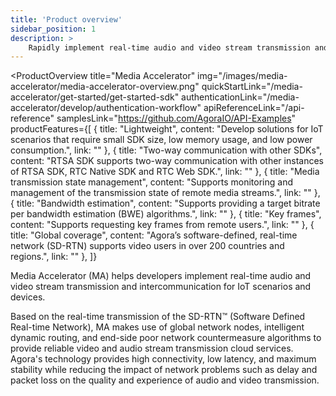 ```yaml
---
title: 'Product overview'
sidebar_position: 1
description: >
    Rapidly implement real-time audio and video stream transmission and intercommunication for IoT scenarios and devices.
---
```


<ProductOverview
  title="Media Accelerator"
  img="/images/media-accelerator/media-accelerator-overview.png"
  quickStartLink="/media-accelerator/get-started/get-started-sdk"
  authenticationLink="/media-accelerator/develop/authentication-workflow"
  apiReferenceLink="/api-reference"
  samplesLink="https://github.com/AgoraIO/API-Examples"
  productFeatures={[
    {
      title: "Lightweight",
      content: "Develop solutions for IoT scenarios that require small SDK size, low memory usage, and low power consumption.",
      link: ""
    },
    {
      title: "Two-way communication with other SDKs",
      content: "RTSA SDK supports two-way communication with other instances of RTSA SDK, RTC Native SDK and RTC Web SDK.",
      link: ""
    },
    {
      title: "Media transmission state management",
      content: "Supports monitoring and management of the transmission state of remote media streams.",
      link: ""
    },
    {
      title: "Bandwidth estimation",
      content: "Supports providing a target bitrate per bandwidth estimation (BWE) algorithms.",
      link: ""
    },
    {
      title: "Key frames",
      content: "Supports requesting key frames from remote users.",
      link: ""
    },
    {
      title: "Global coverage",
      content: "Agora’s software-defined, real-time network (SD-RTN) supports video users in over 200 countries and regions.",
      link: ""
    },
  ]}
>

Media Accelerator (MA) helps developers implement real-time audio and video stream transmission and intercommunication for IoT scenarios and devices.

Based on the real-time transmission of the SD-RTN™ (Software Defined Real-time Network), MA makes use of global network nodes, intelligent dynamic routing, and end-side poor network countermeasure algorithms to provide reliable video and audio stream transmission cloud services. Agora's technology provides high connectivity, low latency, and maximum stability while reducing the impact of network problems such as delay and packet loss on the quality and experience of audio and video transmission. 

</ProductOverview>